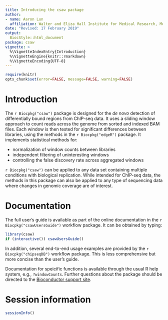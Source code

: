 ```yaml
---
title: Introducing the csaw package
author: 
- name: Aaron Lun
  affiliation: Walter and Eliza Hall Institute for Medical Research, Melbourne, Australia
date: "Revised: 17 February 2019"
output:
  BiocStyle::html_document
package: csaw 
vignette: >
  %\VignetteIndexEntry{Introduction}
  %\VignetteEngine{knitr::rmarkdown}
  %\VignetteEncoding{UTF-8}    
---
```


```r
require(knitr)
opts_chunk$set(error=FALSE, message=FALSE, warning=FALSE)
```

# Introduction

The `r Biocpkg("csaw")` package is designed for the _de novo_ detection of differentially bound regions from ChIP-seq data. 
It uses a sliding window approach to count reads across the genome from sorted and indexed BAM files. 
Each window is then tested for significant differences between libraries, using the methods in the `r Biocpkg("edgeR")` package. 
It implements statistical methods for:

- normalization of window counts between libraries
- independent filtering of uninteresting windows
- controlling the false discovery rate across aggregated windows 

`r Biocpkg("csaw")` can be applied to any data set containing multiple conditions with biological replication.
While intended for ChIP-seq data, the methods in this package can also be applied to any type of sequencing data where changes in genomic coverage are of interest.

# Documentation

The full user's guide is available as part of the online documentation in the `r Biocpkg("csawUsersGuide")` workflow package.
It can be obtained by typing:

```r
library(csaw)
if (interactive()) csawUsersGuide()
```

In addition, several end-to-end usage examples are provided by the `r Biocpkg("chipseqDB")` workflow package.
This is less comprehensive but more concise than the user's guide.

Documentation for speicific functions is available through the usual R help system, e.g., `?windowCounts`.
Further questions about the package should be directed to the [Bioconductor support site](https://support.bioconductor.org).

# Session information

```r
sessionInfo()
```

